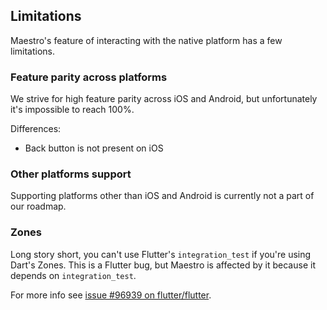 ## Limitations

Maestro's feature of interacting with the native platform has a few limitations.

### Feature parity across platforms

We strive for high feature parity across iOS and Android, but unfortunately it's
impossible to reach 100%.

Differences:

- Back button is not present on iOS

### Other platforms support

Supporting platforms other than iOS and Android is currently not a part of our
roadmap.

### Zones

Long story short, you can't use Flutter's `integration_test` if you're using
Dart's Zones. This is a Flutter bug, but Maestro is affected by it because it
depends on `integration_test`.

For more info see [issue #96939 on flutter/flutter][zones_bug].

[zones_bug]: https://github.com/flutter/flutter/issues/96939
[hydrated_bloc]: https://pub.dev/packages/hydrated_bloc
